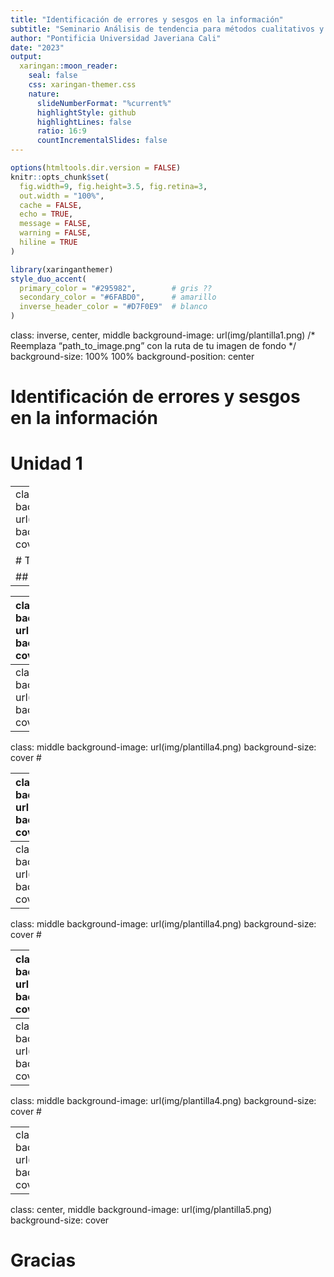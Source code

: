 ```yaml
---
title: "Identificación de errores y sesgos en la información"
subtitle: "Seminario Análisis de tendencia para métodos cualitativos y cuantitativos"  
author: "Pontificia Universidad Javeriana Cali" 
date: "2023"
output:
  xaringan::moon_reader:
    seal: false
    css: xaringan-themer.css
    nature:
      slideNumberFormat: "%current%"
      highlightStyle: github
      highlightLines: false
      ratio: 16:9
      countIncrementalSlides: false
---
```


```r
options(htmltools.dir.version = FALSE)
knitr::opts_chunk$set(
  fig.width=9, fig.height=3.5, fig.retina=3,
  out.width = "100%",
  cache = FALSE,
  echo = TRUE,
  message = FALSE, 
  warning = FALSE,
  hiline = TRUE
)


```


```r
library(xaringanthemer)
style_duo_accent(
  primary_color = "#295982",        # gris ??   
  secondary_color = "#6FABD0",      # amarillo
  inverse_header_color = "#D7F0E9"  # blanco
)
```

class: inverse, center, middle
background-image: url(img/plantilla1.png)  /* Reemplaza "path_to_image.png" con la ruta de tu imagen de fondo */
background-size: 100% 100%
background-position: center


# Identificación de errores y sesgos en la información
# Unidad 1


---
class: middle
background-image: url(img/plantilla4.png)
background-size: cover

# Titulo 1

## Titulo 2
---



---
class: middle
background-image: url(img/plantilla4.png)
background-size: cover
# 


---
class: middle
background-image: url(img/plantilla4.png)
background-size: cover
# 



---
class: middle
background-image: url(img/plantilla4.png)
background-size: cover
# 




---
class: middle
background-image: url(img/plantilla4.png)
background-size: cover
# 




---
class: middle
background-image: url(img/plantilla4.png)
background-size: cover
# 




---
class: middle
background-image: url(img/plantilla4.png)
background-size: cover
# 





---
class: middle
background-image: url(img/plantilla4.png)
background-size: cover
# 




---
class: middle
background-image: url(img/plantilla4.png)
background-size: cover
# 





---
class: middle
background-image: url(img/plantilla4.png)
background-size: cover
# 



---
class: middle
background-image: url(img/plantilla4.png)
background-size: cover
#  





---
class: center, middle
background-image: url(img/plantilla5.png)
background-size: cover

# Gracias





